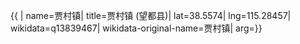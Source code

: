 {{ {{{1|PRC admin/showdata}}}|
name=贾村镇|
title=贾村镇 (望都县)|
lat=38.5574|
lng=115.28457|
wikidata=q13839467|
wikidata-original-name=贾村镇|
arg={{{arg|}}}}}